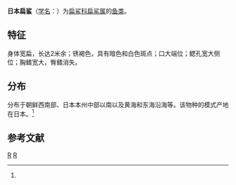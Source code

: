 {{Speciesbox 
| taxon = Squatina japonica
| status = VU
| status_system = IUCN3.1
| image = Squatina japonica2.jpg
| range_map = Squatina japonica distmap.png
| binomial_authority = (Bleeker, 1858)<ref name='id5225'>{{cite web| url =http://www.bioinfo.cn/db05/BjdwSpecies.php?action=view&id=5225| title =日本扁鲨| work =《中国动物物种编目数据库》| publisher =中国科学院微生物研究所| author =中国科学院动物研究所| accessdate =2009-04-11| deadurl =yes| archiveurl =https://web.archive.org/web/20160305033725/http://www.bioinfo.cn/db05/BjdwSpecies.php?action=view&id=5225| archivedate =2016-03-05}}</ref>
}}

'''日本扁鲨'''（[[学名|学名]]：{{lang|la|''Squatina japonica''}}）为[[扁鲨科|扁鲨科]][[扁鲨属|扁鲨属]]的[[鱼类|鱼类]]。

==特征==
身体宽扁，长达2米余；锈褐色，具有暗色和白色斑点；口大端位；鳃孔宽大侧位；胸鳍宽大，臀鳍消失。

==分布==
分布于朝鲜西南部、日本本州中部以南以及黄海和东海沿海等。该物种的模式产地在日本。<ref name='id5225'/>

== 参考文献 ==
{{reflist}}

{{Taxonbar|from=Q28832}}

[[Category:扁鲨属|R]]
[[Category:1858年描述的魚類|R]]